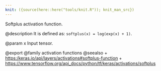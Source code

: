 ```yaml
---
knit: ({source(here::here("tools/knit.R")); knit_man_src})
---
```

Softplus activation function.

@description
It is defined as: `softplus(x) = log(exp(x) + 1)`.

@param x
Input tensor.

@export
@family activation functions
@seealso
+ <https:/keras.io/api/layers/activations#softplus-function>
+ <https://www.tensorflow.org/api_docs/python/tf/keras/activations/softplus>
